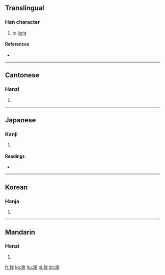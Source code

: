 ==Translingual==

===Han character===
{{Han char|rn=86|rad=火|as=07|sn=11|four=9384<sub>7</sub>|canj=火戈金水 (FICE)}}

# to [[light]]

====References====
* {{Han ref|kx=0673.030|dkj=19079|dj=1081.070|hdz=32206.120|uh=710C|ud=28940|bh=D64D|bd=54861}}

----

==Cantonese==

===Hanzi===
{{yue-hanzi|jyut=|y=cheut1, jeun3}}

# {{defn|lang=yue|sort=火07}}

----

==Japanese==

===Kanji===
{{ja-kanji|grade=|rs=火07}}

# {{defn|lang=ja|sort=火07}}

====Readings====
* {{ja-readings|on=[[しゅん]] (shun), [[そん]] (son), [[さん]] (san)|kun=[[やく]] (yaku)}}

----

==Korean==

===Hanja===
{{ko-hanja|hangeul=준|eumhun=|rv=jun|mr=chun|y=cwun}}

# {{defn|lang=ko|sort=火07}}

----

==Mandarin==

===Hanzi===
{{cmn-hanzi|pin=[[jùn]] ([[jun4]])|wg=chün<sup>4</sup>}}

# {{defn|lang=cmn|sort=火07}}

[[fr:焌]]
[[ko:焌]]
[[hu:焌]]
[[pl:焌]]
[[zh:焌]]